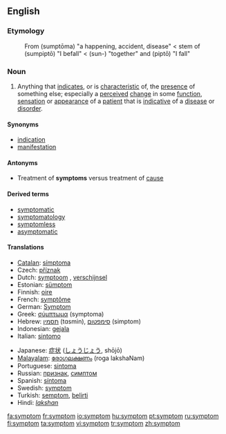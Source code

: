 ==English==

===Etymology===
:From {{AGr.}} '''{{polytonic|[[σύμπτωμα]]}}''' (sumptōma) "a happening, accident, disease" < stem of '''{{polytonic|[[συμπίπτω]]}}''' (sumpiptō) "Ι befall" < '''{{polytonic|[[συν-]]}}''' (sun-) "together" and '''{{polytonic|[[πίπτω]]}}''' (piptō) "I fall"

===Noun===
{{en-noun}}

# Anything that [[indicate]]s, or is [[characteristic]] of,  the [[presence]] of something else; especially a [[perceived]] [[change]] in some [[function]], [[sensation]] or [[appearance]] of a [[patient]] that is [[indicative]] of a [[disease]] or [[disorder]].

====Synonyms====
* [[indication]]
* [[manifestation]]

====Antonyms====
* Treatment of '''symptoms''' versus treatment of [[cause]]

====Derived terms====
* [[symptomatic]]
* [[symptomatology]]
* [[symptomless]]
* [[asymptomatic]]

====Translations====
{{top}}
*[[Catalan]]: [[símptoma]] {{m}}
*Czech: [[příznak]] {{m}}
*Dutch: [[symptoom]] {{n}}, [[verschijnsel]] {{n}}
*Estonian: [[sümptom]]
*Finnish: [[oire]]
*French: [[symptôme]] {{m}}
*German: [[Symptom]] {{n}}
*Greek: [[σύμπτωμα]] (symptoma) {{n}}
*Hebrew: [[תסמין]] (tɑsmin), [[סימפטום]] (simptom)
*Indonesian: [[gejala]]
*Italian: [[sintomo]] {{m}}
{{mid}}
*Japanese: [[症状]] ([[しょうじょう]], shōjō)
*[[Malayalam]]: [[രോഗലക്ഷണം]] (roga lakshaNam)
*Portuguese: [[sintoma]] {{m}}
*Russian: [[признак]], [[симптом]]
*Spanish: [[síntoma]] {{m}}
*Swedish: [[symptom]]
*Turkish: [[semptom]], [[belirti]]
*Hindi: [[lakshan|''lakshan'']]
{{bottom}}

[[fa:symptom]]
[[fr:symptom]]
[[io:symptom]]
[[hu:symptom]]
[[pt:symptom]]
[[ru:symptom]]
[[fi:symptom]]
[[ta:symptom]]
[[vi:symptom]]
[[tr:symptom]]
[[zh:symptom]]